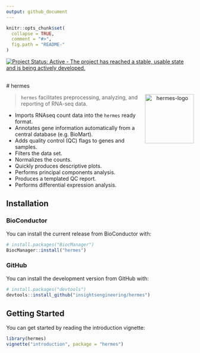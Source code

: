 ```yaml
---
output: github_document
---
```


<!-- README.md is generated from README.Rmd. Please edit that file -->

```r
knitr::opts_chunk$set(
  collapse = TRUE,
  comment = "#>",
  fig.path = "README-"
)
```

[![Project Status: Active - The project has reached a stable, usable state and is being actively developed.](https://www.repostatus.org/badges/latest/active.svg)](https://www.repostatus.org/#active)
\ 

# hermes <p align="center"> <img src='man/figures/logo.png' align="right" height="131.5" alt="hermes-logo"/> </p>

> `hermes` facilitates preprocessing, analyzing, and reporting of RNA-seq data.

* Imports RNAseq count data into the `hermes` ready format.
* Annotates gene information automatically from a central database (e.g. BioMart).
* Adds quality control (QC) flags to genes and samples.
* Filters the data set.
* Normalizes the counts.
* Quickly produces descriptive plots.
* Performs principal components analysis.
* Produces a templated QC report.
* Performs differential expression analysis.

## Installation

### BioConductor

You can install the current release from BioConductor with:

```r
# install.packages("BiocManager")
BiocManager::install("hermes")
```

### GitHub

You can install the development version from GitHub with:

```r
# install.packages("devtools")
devtools::install_github("insightsengineering/hermes")
```

## Getting Started

You can get started by reading the introduction vignette:

```r
library(hermes)
vignette("introduction", package = "hermes")
```
